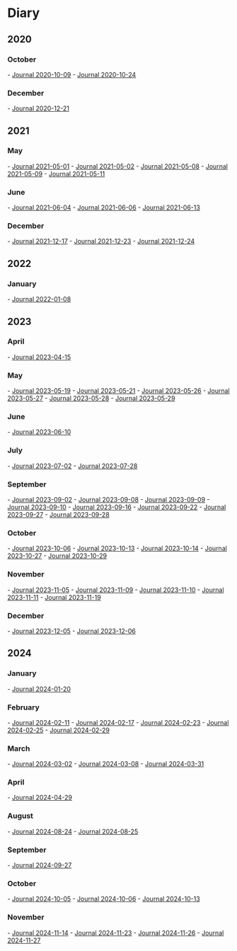= Diary =
== 2020 ==

=== October ===
- [[2020-10-09|Journal 2020-10-09]]
- [[2020-10-24|Journal 2020-10-24]]

=== December ===
- [[2020-12-21|Journal 2020-12-21]]

== 2021 ==

=== May ===
- [[2021-05-01|Journal 2021-05-01]]
- [[2021-05-02|Journal 2021-05-02]]
- [[2021-05-08|Journal 2021-05-08]]
- [[2021-05-09|Journal 2021-05-09]]
- [[2021-05-11|Journal 2021-05-11]]

=== June ===
- [[2021-06-04|Journal 2021-06-04]]
- [[2021-06-06|Journal 2021-06-06]]
- [[2021-06-13|Journal 2021-06-13]]

=== December ===
- [[2021-12-17|Journal 2021-12-17]]
- [[2021-12-23|Journal 2021-12-23]]
- [[2021-12-24|Journal 2021-12-24]]

== 2022 ==

=== January ===
- [[2022-01-08|Journal 2022-01-08]]

== 2023 ==

=== April ===
- [[2023-04-15|Journal 2023-04-15]]

=== May ===
- [[2023-05-19|Journal 2023-05-19]]
- [[2023-05-21|Journal 2023-05-21]]
- [[2023-05-26|Journal 2023-05-26]]
- [[2023-05-27|Journal 2023-05-27]]
- [[2023-05-28|Journal 2023-05-28]]
- [[2023-05-29|Journal 2023-05-29]]

=== June ===
- [[2023-06-10|Journal 2023-06-10]]

=== July ===
- [[2023-07-02|Journal 2023-07-02]]
- [[2023-07-28|Journal 2023-07-28]]

=== September ===
- [[2023-09-02|Journal 2023-09-02]]
- [[2023-09-08|Journal 2023-09-08]]
- [[2023-09-09|Journal 2023-09-09]]
- [[2023-09-10|Journal 2023-09-10]]
- [[2023-09-16|Journal 2023-09-16]]
- [[2023-09-22|Journal 2023-09-22]]
- [[2023-09-27|Journal 2023-09-27]]
- [[2023-09-28|Journal 2023-09-28]]

=== October ===
- [[2023-10-06|Journal 2023-10-06]]
- [[2023-10-13|Journal 2023-10-13]]
- [[2023-10-14|Journal 2023-10-14]]
- [[2023-10-27|Journal 2023-10-27]]
- [[2023-10-29|Journal 2023-10-29]]

=== November ===
- [[2023-11-05|Journal 2023-11-05]]
- [[2023-11-09|Journal 2023-11-09]]
- [[2023-11-10|Journal 2023-11-10]]
- [[2023-11-11|Journal 2023-11-11]]
- [[2023-11-19|Journal 2023-11-19]]

=== December ===
- [[2023-12-05|Journal 2023-12-05]]
- [[2023-12-06|Journal 2023-12-06]]

== 2024 ==

=== January ===
- [[2024-01-20|Journal 2024-01-20]]

=== February ===
- [[2024-02-11|Journal 2024-02-11]]
- [[2024-02-17|Journal 2024-02-17]]
- [[2024-02-23|Journal 2024-02-23]]
- [[2024-02-25|Journal 2024-02-25]]
- [[2024-02-29|Journal 2024-02-29]]

=== March ===
- [[2024-03-02|Journal 2024-03-02]]
- [[2024-03-08|Journal 2024-03-08]]
- [[2024-03-31|Journal 2024-03-31]]

=== April ===
- [[2024-04-29|Journal 2024-04-29]]

=== August ===
- [[2024-08-24|Journal 2024-08-24]]
- [[2024-08-25|Journal 2024-08-25]]

=== September ===
- [[2024-09-27|Journal 2024-09-27]]

=== October ===
- [[2024-10-05|Journal 2024-10-05]]
- [[2024-10-06|Journal 2024-10-06]]
- [[2024-10-13|Journal 2024-10-13]]

=== November ===
- [[2024-11-14|Journal 2024-11-14]]
- [[2024-11-23|Journal 2024-11-23]]
- [[2024-11-26|Journal 2024-11-26]]
- [[2024-11-27|Journal 2024-11-27]]
